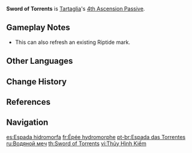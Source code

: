 {{Talent Infobox
|image         = Talent Sword of Torrents.png
|character     = Tartaglia
|type          = 4th Ascension Passive
|info          = When Tartaglia is in [[Foul Legacy: Raging Tide]]'s Melee stance, on dealing a [[Critical Hit|CRIT hit]], Normal and Charged Attacks apply the [[Riptide]] status effects to opponents.
|utility1      = CRIT Hit
|utility2      = Charged Attack
|utility3      = Normal Attack
|utility4      = Hitlag Extendable
|utility5      = Status to Enemy
}}
'''Sword of Torrents''' is [[Tartaglia]]'s [[4th Ascension Passive]].

==Gameplay Notes==
* This can also refresh an existing Riptide mark.

==Other Languages==
{{Other Languages
|en      = Sword of Torrents
|zhs     = 水形剑
|zhs_rm  = Shuǐxíng Jiàn
|zht     = 水形劍
|zht_rm  = Shuǐxíng Jiàn
|zh_tl   = Water-Formed Sword
|ja      = 水形剣
|ja_rm   = Suikeiken<ref>YouTube: [https://youtu.be/Sz3qXtVmtb0 {{Lang|mini=1|ja=チュートリアル動画　タルタリヤ「魔王の武装」（ナレーション 津田健次郎ver.）}}]</ref>
|ja_tl   = Water-Formed Sword
|ko      = 수형검
|ko_rm   = Suhyeonggeom
|ko_tl   = Water Sword
|es      = Espada hidromorfa
|es_tl   = Hydromorph Sword
|fr      = Épée hydromorphe
|fr_tl   = Hydromorph Sword
|ru      = Водяной меч
|ru_tl   = Water Sword
|th      = Sword of Torrents
|vi      = Thủy Hình Kiếm
|vi_tl   = Sword-Shaped Water
|de      = Schwert aus Wasser
|de_tl   = Water Sword
|id      = Sword of Torrents
|pt      = Espada das Torrentes
|pt_tl   = Sword of Torrents
|tr      = Akıntı Kılıcı
|tr_tl   = 
|it      = Spada dei torrenti
|it_tl   = Sword of Streams
}}

==Change History==
{{Change History|1.1}}
{{Clr}}

==References==
{{Reflist}}

==Navigation==
{{Talent Navbox|Tartaglia}}

[[es:Espada hidromorfa]]
[[fr:Épée hydromorphe]]
[[pt-br:Espada das Torrentes]]
[[ru:Водяной меч]]
[[th:Sword of Torrents]]
[[vi:Thủy Hình Kiếm]]